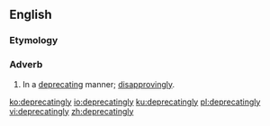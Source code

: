 ==English==

===Etymology===
{{suffix|en|deprecating|ly}}

===Adverb===
{{en-adv}}

# In a [[deprecating]] manner; [[disapprovingly]].

[[ko:deprecatingly]]
[[io:deprecatingly]]
[[ku:deprecatingly]]
[[pl:deprecatingly]]
[[vi:deprecatingly]]
[[zh:deprecatingly]]